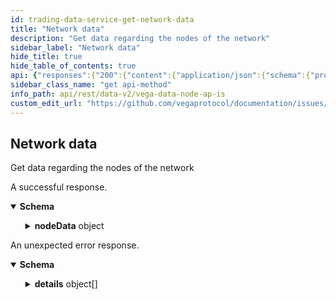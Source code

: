```yaml
---
id: trading-data-service-get-network-data
title: "Network data"
description: "Get data regarding the nodes of the network"
sidebar_label: "Network data"
hide_title: true
hide_table_of_contents: true
api: {"responses":{"200":{"content":{"application/json":{"schema":{"properties":{"nodeData":{"properties":{"ersatzNodes":{"title":"Details on the set of ersatz (standby) nodes in the network","properties":{"demoted":{"items":{"type":"string"},"title":"IDs of nodes that were demoted into this node set at the start of the epoch","type":"array"},"inactive":{"format":"int64","title":"Number of nodes in the node set that had a performance score of 0 at the end of the last epoch","type":"integer"},"maximum":{"format":"int64","title":"Total number of nodes allowed in the node set","type":"integer"},"promoted":{"items":{"type":"string"},"title":"IDs of nodes that were promoted into this node set at the start of the epoch","type":"array"},"total":{"format":"int64","title":"Total number of nodes in the node set","type":"integer"}},"type":"object"},"inactiveNodes":{"format":"int64","title":"Total number of nodes that had a performance score of 0 at the end of the last epoch","type":"integer"},"pendingNodes":{"title":"Details on the set of pending nodes in the network","properties":{"demoted":{"items":{"type":"string"},"title":"IDs of nodes that were demoted into this node set at the start of the epoch","type":"array"},"inactive":{"format":"int64","title":"Number of nodes in the node set that had a performance score of 0 at the end of the last epoch","type":"integer"},"maximum":{"format":"int64","title":"Total number of nodes allowed in the node set","type":"integer"},"promoted":{"items":{"type":"string"},"title":"IDs of nodes that were promoted into this node set at the start of the epoch","type":"array"},"total":{"format":"int64","title":"Total number of nodes in the node set","type":"integer"}},"type":"object"},"stakedTotal":{"title":"Total staked amount across all nodes","type":"string"},"tendermintNodes":{"title":"Details on the set of consensus nodes in the network","properties":{"demoted":{"items":{"type":"string"},"title":"IDs of nodes that were demoted into this node set at the start of the epoch","type":"array"},"inactive":{"format":"int64","title":"Number of nodes in the node set that had a performance score of 0 at the end of the last epoch","type":"integer"},"maximum":{"format":"int64","title":"Total number of nodes allowed in the node set","type":"integer"},"promoted":{"items":{"type":"string"},"title":"IDs of nodes that were promoted into this node set at the start of the epoch","type":"array"},"total":{"format":"int64","title":"Total number of nodes in the node set","type":"integer"}},"type":"object"},"totalNodes":{"format":"int64","title":"Total number of nodes across all node sets","type":"integer"},"uptime":{"format":"float","title":"Total uptime for all epochs across all nodes","type":"number"}},"type":"object"}},"type":"object"}}},"description":"A successful response."},"default":{"content":{"application/json":{"schema":{"properties":{"code":{"format":"int32","type":"integer"},"details":{"items":{"additionalProperties":{},"properties":{"@type":{"type":"string"}},"type":"object"},"type":"array"},"message":{"type":"string"}},"type":"object"}}},"description":"An unexpected error response."}},"tags":["TradingDataService"],"description":"Get data regarding the nodes of the network","operationId":"TradingDataService_GetNetworkData","method":"get","path":"/api/v2/network/data","servers":[{"url":"https://api.n06.testnet.vega.xyz","description":"n06 (data node)"},{"url":"https://api.n08.testnet.vega.xyz","description":"n08 (data node)"},{"url":"https://api.n11.testnet.vega.xyz","description":"n11 (data node)"},{"url":"https://api.n12.testnet.vega.xyz","description":"n12 (data node)"}],"info":{"title":"Vega data node APIs","version":"v0.66.1"},"postman":{"name":"Network data","description":{"content":"Get data regarding the nodes of the network","type":"text/plain"},"url":{"path":["api","v2","network","data"],"host":["{{baseUrl}}"],"query":[],"variable":[]},"header":[{"key":"Accept","value":"application/json"}],"method":"GET"}}
sidebar_class_name: "get api-method"
info_path: api/rest/data-v2/vega-data-node-ap-is
custom_edit_url: "https://github.com/vegaprotocol/documentation/issues/new?labels=documentation&title=[Documentation] Requesting changes to 'Network data' (trading-data-service-get-network-data)"
---
```



## Network data



Get data regarding the nodes of the network

<div><ApiTabs><TabItem label={"200"} value={"200"}><div>

A successful response.

</div><div><MimeTabs schemaType={"response"}><TabItem label={"application/json"} value={"application/json"}><SchemaTabs><TabItem label={"Schema"} value={"Schema"}><details style={{}} data-collapsed={false} open={true}><summary style={{"textAlign":"left"}}><strong>Schema</strong></summary><div style={{"textAlign":"left","marginLeft":"1rem"}}></div><ul style={{"marginLeft":"1rem"}}><SchemaItem collapsible={true} className={"schemaItem"}><details style={{}}><summary style={{}}><strong>nodeData</strong><span style={{"opacity":"0.6"}}> object</span></summary><div style={{"marginLeft":"1rem"}}><SchemaItem collapsible={true} className={"schemaItem"}><details style={{}}><summary style={{}}><strong>ersatzNodes</strong><span style={{"opacity":"0.6"}}> object</span></summary><div style={{"marginLeft":"1rem"}}><SchemaItem collapsible={false} name={"demoted"} required={false} schemaDescription={undefined} schemaName={"string[]"} qualifierMessage={undefined} defaultValue={undefined}></SchemaItem><SchemaItem collapsible={false} name={"inactive"} required={false} schemaDescription={undefined} schemaName={"int64"} qualifierMessage={undefined} defaultValue={undefined}></SchemaItem><SchemaItem collapsible={false} name={"maximum"} required={false} schemaDescription={undefined} schemaName={"int64"} qualifierMessage={undefined} defaultValue={undefined}></SchemaItem><SchemaItem collapsible={false} name={"promoted"} required={false} schemaDescription={undefined} schemaName={"string[]"} qualifierMessage={undefined} defaultValue={undefined}></SchemaItem><SchemaItem collapsible={false} name={"total"} required={false} schemaDescription={undefined} schemaName={"int64"} qualifierMessage={undefined} defaultValue={undefined}></SchemaItem></div></details></SchemaItem><SchemaItem collapsible={false} name={"inactiveNodes"} required={false} schemaDescription={undefined} schemaName={"int64"} qualifierMessage={undefined} defaultValue={undefined}></SchemaItem><SchemaItem collapsible={true} className={"schemaItem"}><details style={{}}><summary style={{}}><strong>pendingNodes</strong><span style={{"opacity":"0.6"}}> object</span></summary><div style={{"marginLeft":"1rem"}}><SchemaItem collapsible={false} name={"demoted"} required={false} schemaDescription={undefined} schemaName={"string[]"} qualifierMessage={undefined} defaultValue={undefined}></SchemaItem><SchemaItem collapsible={false} name={"inactive"} required={false} schemaDescription={undefined} schemaName={"int64"} qualifierMessage={undefined} defaultValue={undefined}></SchemaItem><SchemaItem collapsible={false} name={"maximum"} required={false} schemaDescription={undefined} schemaName={"int64"} qualifierMessage={undefined} defaultValue={undefined}></SchemaItem><SchemaItem collapsible={false} name={"promoted"} required={false} schemaDescription={undefined} schemaName={"string[]"} qualifierMessage={undefined} defaultValue={undefined}></SchemaItem><SchemaItem collapsible={false} name={"total"} required={false} schemaDescription={undefined} schemaName={"int64"} qualifierMessage={undefined} defaultValue={undefined}></SchemaItem></div></details></SchemaItem><SchemaItem collapsible={false} name={"stakedTotal"} required={false} schemaDescription={undefined} schemaName={"Total staked amount across all nodes"} qualifierMessage={undefined} defaultValue={undefined}></SchemaItem><SchemaItem collapsible={true} className={"schemaItem"}><details style={{}}><summary style={{}}><strong>tendermintNodes</strong><span style={{"opacity":"0.6"}}> object</span></summary><div style={{"marginLeft":"1rem"}}><SchemaItem collapsible={false} name={"demoted"} required={false} schemaDescription={undefined} schemaName={"string[]"} qualifierMessage={undefined} defaultValue={undefined}></SchemaItem><SchemaItem collapsible={false} name={"inactive"} required={false} schemaDescription={undefined} schemaName={"int64"} qualifierMessage={undefined} defaultValue={undefined}></SchemaItem><SchemaItem collapsible={false} name={"maximum"} required={false} schemaDescription={undefined} schemaName={"int64"} qualifierMessage={undefined} defaultValue={undefined}></SchemaItem><SchemaItem collapsible={false} name={"promoted"} required={false} schemaDescription={undefined} schemaName={"string[]"} qualifierMessage={undefined} defaultValue={undefined}></SchemaItem><SchemaItem collapsible={false} name={"total"} required={false} schemaDescription={undefined} schemaName={"int64"} qualifierMessage={undefined} defaultValue={undefined}></SchemaItem></div></details></SchemaItem><SchemaItem collapsible={false} name={"totalNodes"} required={false} schemaDescription={undefined} schemaName={"int64"} qualifierMessage={undefined} defaultValue={undefined}></SchemaItem><SchemaItem collapsible={false} name={"uptime"} required={false} schemaDescription={undefined} schemaName={"float"} qualifierMessage={undefined} defaultValue={undefined}></SchemaItem></div></details></SchemaItem></ul></details></TabItem><TabItem label={"Example (from schema)"} value={"Example (from schema)"}><ResponseSamples responseExample={"{\n  \"nodeData\": {\n    \"ersatzNodes\": {\n      \"demoted\": [\n        \"string\"\n      ],\n      \"inactive\": 0,\n      \"maximum\": 0,\n      \"promoted\": [\n        \"string\"\n      ],\n      \"total\": 0\n    },\n    \"inactiveNodes\": 0,\n    \"pendingNodes\": {\n      \"demoted\": [\n        \"string\"\n      ],\n      \"inactive\": 0,\n      \"maximum\": 0,\n      \"promoted\": [\n        \"string\"\n      ],\n      \"total\": 0\n    },\n    \"stakedTotal\": \"string\",\n    \"tendermintNodes\": {\n      \"demoted\": [\n        \"string\"\n      ],\n      \"inactive\": 0,\n      \"maximum\": 0,\n      \"promoted\": [\n        \"string\"\n      ],\n      \"total\": 0\n    },\n    \"totalNodes\": 0,\n    \"uptime\": 0\n  }\n}"} language={"json"}></ResponseSamples></TabItem></SchemaTabs></TabItem></MimeTabs></div></TabItem><TabItem label={"default"} value={"default"}><div>

An unexpected error response.

</div><div><MimeTabs schemaType={"response"}><TabItem label={"application/json"} value={"application/json"}><SchemaTabs><TabItem label={"Schema"} value={"Schema"}><details style={{}} data-collapsed={false} open={true}><summary style={{"textAlign":"left"}}><strong>Schema</strong></summary><div style={{"textAlign":"left","marginLeft":"1rem"}}></div><ul style={{"marginLeft":"1rem"}}><SchemaItem collapsible={false} name={"code"} required={false} schemaDescription={undefined} schemaName={"int32"} qualifierMessage={undefined} defaultValue={undefined}></SchemaItem><SchemaItem collapsible={true} className={"schemaItem"}><details style={{}}><summary style={{}}><strong>details</strong><span style={{"opacity":"0.6"}}> object[]</span></summary><div style={{"marginLeft":"1rem"}}><SchemaItem collapsible={false} name={"@type"} required={false} schemaDescription={undefined} schemaName={"string"} qualifierMessage={undefined} defaultValue={undefined}></SchemaItem></div></details></SchemaItem><SchemaItem collapsible={false} name={"message"} required={false} schemaDescription={undefined} schemaName={"string"} qualifierMessage={undefined} defaultValue={undefined}></SchemaItem></ul></details></TabItem><TabItem label={"Example (from schema)"} value={"Example (from schema)"}><ResponseSamples responseExample={"{\n  \"code\": 0,\n  \"details\": [\n    {\n      \"@type\": \"string\"\n    }\n  ],\n  \"message\": \"string\"\n}"} language={"json"}></ResponseSamples></TabItem></SchemaTabs></TabItem></MimeTabs></div></TabItem></ApiTabs></div>

